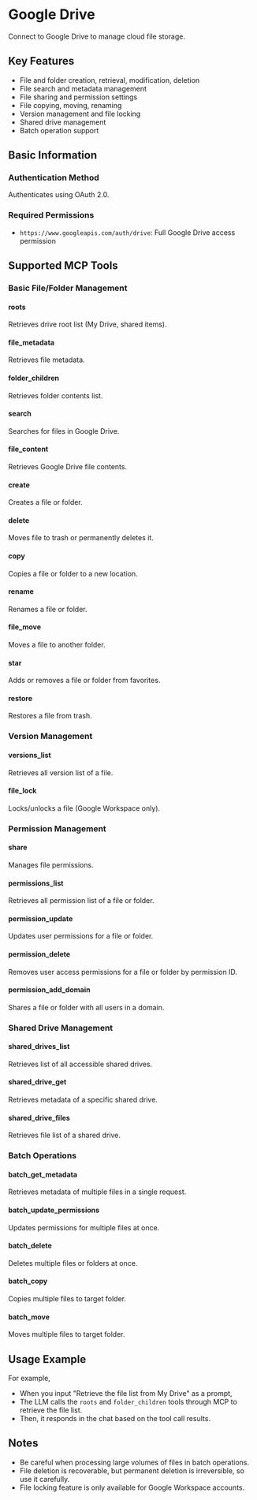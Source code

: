 # Google Drive

Connect to Google Drive to manage cloud file storage.

## Key Features
- File and folder creation, retrieval, modification, deletion
- File search and metadata management
- File sharing and permission settings
- File copying, moving, renaming
- Version management and file locking
- Shared drive management
- Batch operation support

## Basic Information

### Authentication Method
Authenticates using OAuth 2.0.

### Required Permissions
- `https://www.googleapis.com/auth/drive`: Full Google Drive access permission

## Supported MCP Tools

### Basic File/Folder Management
#### roots
Retrieves drive root list (My Drive, shared items).

#### file_metadata
Retrieves file metadata.

#### folder_children
Retrieves folder contents list.

#### search
Searches for files in Google Drive.

#### file_content
Retrieves Google Drive file contents.

#### create
Creates a file or folder.

#### delete
Moves file to trash or permanently deletes it.

#### copy
Copies a file or folder to a new location.

#### rename
Renames a file or folder.

#### file_move
Moves a file to another folder.

#### star
Adds or removes a file or folder from favorites.

#### restore
Restores a file from trash.

### Version Management
#### versions_list
Retrieves all version list of a file.

#### file_lock
Locks/unlocks a file (Google Workspace only).

### Permission Management
#### share
Manages file permissions.

#### permissions_list
Retrieves all permission list of a file or folder.

#### permission_update
Updates user permissions for a file or folder.

#### permission_delete
Removes user access permissions for a file or folder by permission ID.

#### permission_add_domain
Shares a file or folder with all users in a domain.

### Shared Drive Management
#### shared_drives_list
Retrieves list of all accessible shared drives.

#### shared_drive_get
Retrieves metadata of a specific shared drive.

#### shared_drive_files
Retrieves file list of a shared drive.

### Batch Operations
#### batch_get_metadata
Retrieves metadata of multiple files in a single request.

#### batch_update_permissions
Updates permissions for multiple files at once.

#### batch_delete
Deletes multiple files or folders at once.

#### batch_copy
Copies multiple files to target folder.

#### batch_move
Moves multiple files to target folder.

## Usage Example

For example,
- When you input "Retrieve the file list from My Drive" as a prompt,
- The LLM calls the `roots` and `folder_children` tools through MCP to retrieve the file list.
- Then, it responds in the chat based on the tool call results.

## Notes
- Be careful when processing large volumes of files in batch operations.
- File deletion is recoverable, but permanent deletion is irreversible, so use it carefully.
- File locking feature is only available for Google Workspace accounts. 